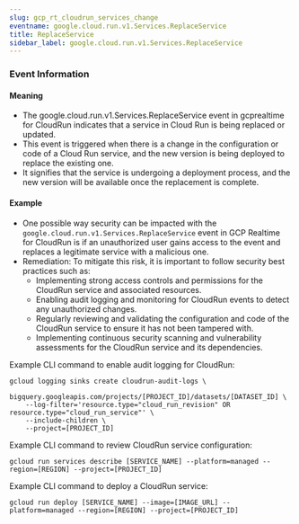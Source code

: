 ```yaml
--- 
slug: gcp_rt_cloudrun_services_change
eventname: google.cloud.run.v1.Services.ReplaceService
title: ReplaceService
sidebar_label: google.cloud.run.v1.Services.ReplaceService
---
```

                       




### Event Information

#### Meaning

- The google.cloud.run.v1.Services.ReplaceService event in gcprealtime for CloudRun indicates that a service in Cloud Run is being replaced or updated.
- This event is triggered when there is a change in the configuration or code of a Cloud Run service, and the new version is being deployed to replace the existing one.
- It signifies that the service is undergoing a deployment process, and the new version will be available once the replacement is complete.

#### Example

- One possible way security can be impacted with the `google.cloud.run.v1.Services.ReplaceService` event in GCP Realtime for CloudRun is if an unauthorized user gains access to the event and replaces a legitimate service with a malicious one.
- Remediation: To mitigate this risk, it is important to follow security best practices such as:
  - Implementing strong access controls and permissions for the CloudRun service and associated resources.
  - Enabling audit logging and monitoring for CloudRun events to detect any unauthorized changes.
  - Regularly reviewing and validating the configuration and code of the CloudRun service to ensure it has not been tampered with.
  - Implementing continuous security scanning and vulnerability assessments for the CloudRun service and its dependencies.

Example CLI command to enable audit logging for CloudRun:
```
gcloud logging sinks create cloudrun-audit-logs \
    bigquery.googleapis.com/projects/[PROJECT_ID]/datasets/[DATASET_ID] \
    --log-filter='resource.type="cloud_run_revision" OR resource.type="cloud_run_service"' \
    --include-children \
    --project=[PROJECT_ID]
```

Example CLI command to review CloudRun service configuration:
```
gcloud run services describe [SERVICE_NAME] --platform=managed --region=[REGION] --project=[PROJECT_ID]
```

Example CLI command to deploy a CloudRun service:
```
gcloud run deploy [SERVICE_NAME] --image=[IMAGE_URL] --platform=managed --region=[REGION] --project=[PROJECT_ID]
```

 
